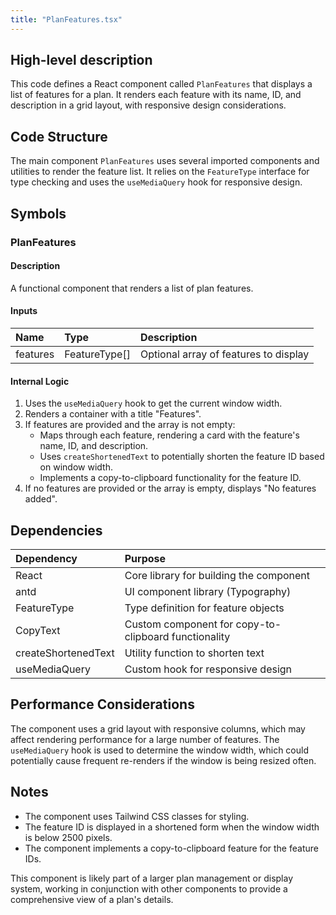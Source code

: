 ```yaml
---
title: "PlanFeatures.tsx"
---
```


## High-level description
This code defines a React component called `PlanFeatures` that displays a list of features for a plan. It renders each feature with its name, ID, and description in a grid layout, with responsive design considerations.

## Code Structure
The main component `PlanFeatures` uses several imported components and utilities to render the feature list. It relies on the `FeatureType` interface for type checking and uses the `useMediaQuery` hook for responsive design.

## Symbols

### PlanFeatures
#### Description
A functional component that renders a list of plan features.

#### Inputs
| Name | Type | Description |
|:-----|:-----|:------------|
| features | FeatureType[] | Optional array of features to display |

#### Internal Logic
1. Uses the `useMediaQuery` hook to get the current window width.
2. Renders a container with a title "Features".
3. If features are provided and the array is not empty:
   - Maps through each feature, rendering a card with the feature's name, ID, and description.
   - Uses `createShortenedText` to potentially shorten the feature ID based on window width.
   - Implements a copy-to-clipboard functionality for the feature ID.
4. If no features are provided or the array is empty, displays "No features added".

## Dependencies
| Dependency | Purpose |
|:-----------|:--------|
| React | Core library for building the component |
| antd | UI component library (Typography) |
| FeatureType | Type definition for feature objects |
| CopyText | Custom component for copy-to-clipboard functionality |
| createShortenedText | Utility function to shorten text |
| useMediaQuery | Custom hook for responsive design |

## Performance Considerations
The component uses a grid layout with responsive columns, which may affect rendering performance for a large number of features. The `useMediaQuery` hook is used to determine the window width, which could potentially cause frequent re-renders if the window is being resized often.

## Notes
- The component uses Tailwind CSS classes for styling.
- The feature ID is displayed in a shortened form when the window width is below 2500 pixels.
- The component implements a copy-to-clipboard feature for the feature IDs.

This component is likely part of a larger plan management or display system, working in conjunction with other components to provide a comprehensive view of a plan's details.